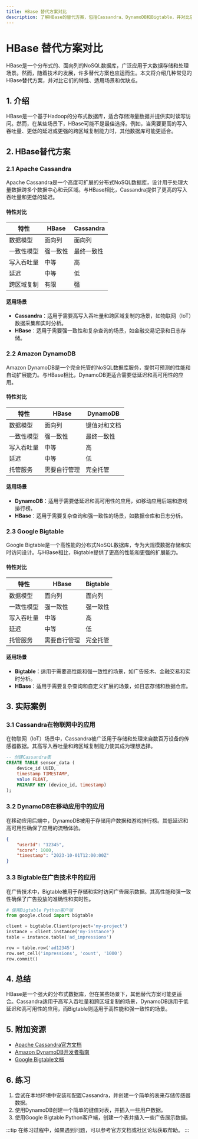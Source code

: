 ```yaml
---
title: HBase 替代方案对比
description: 了解HBase的替代方案，包括Cassandra、DynamoDB和Bigtable，并对比它们的特性、适用场景和优缺点。
---
```


# HBase 替代方案对比

HBase是一个分布式的、面向列的NoSQL数据库，广泛应用于大数据存储和处理场景。然而，随着技术的发展，许多替代方案也应运而生。本文将介绍几种常见的HBase替代方案，并对比它们的特性、适用场景和优缺点。

## 1. 介绍

HBase是一个基于Hadoop的分布式数据库，适合存储海量数据并提供实时读写访问。然而，在某些场景下，HBase可能不是最佳选择。例如，当需要更高的写入吞吐量、更低的延迟或更强的跨区域复制能力时，其他数据库可能更适合。

## 2. HBase替代方案

### 2.1 Apache Cassandra

Apache Cassandra是一个高度可扩展的分布式NoSQL数据库，设计用于处理大量数据跨多个数据中心和云区域。与HBase相比，Cassandra提供了更高的写入吞吐量和更低的延迟。

#### 特性对比

| 特性          | HBase                  | Cassandra              |
|---------------|------------------------|------------------------|
| 数据模型      | 面向列                | 面向列                |
| 一致性模型    | 强一致性              | 最终一致性            |
| 写入吞吐量    | 中等                  | 高                    |
| 延迟          | 中等                  | 低                    |
| 跨区域复制    | 有限                  | 强                    |

#### 适用场景

- **Cassandra**：适用于需要高写入吞吐量和跨区域复制的场景，如物联网（IoT）数据采集和实时分析。
- **HBase**：适用于需要强一致性和复杂查询的场景，如金融交易记录和日志存储。

### 2.2 Amazon DynamoDB

Amazon DynamoDB是一个完全托管的NoSQL数据库服务，提供可预测的性能和自动扩展能力。与HBase相比，DynamoDB更适合需要低延迟和高可用性的应用。

#### 特性对比

| 特性          | HBase                  | DynamoDB               |
|---------------|------------------------|------------------------|
| 数据模型      | 面向列                | 键值对和文档           |
| 一致性模型    | 强一致性              | 最终一致性            |
| 写入吞吐量    | 中等                  | 高                    |
| 延迟          | 中等                  | 低                    |
| 托管服务      | 需要自行管理          | 完全托管              |

#### 适用场景

- **DynamoDB**：适用于需要低延迟和高可用性的应用，如移动应用后端和游戏排行榜。
- **HBase**：适用于需要复杂查询和强一致性的场景，如数据仓库和日志分析。

### 2.3 Google Bigtable

Google Bigtable是一个高性能的分布式NoSQL数据库，专为大规模数据存储和实时访问设计。与HBase相比，Bigtable提供了更高的性能和更强的扩展能力。

#### 特性对比

| 特性          | HBase                  | Bigtable               |
|---------------|------------------------|------------------------|
| 数据模型      | 面向列                | 面向列                |
| 一致性模型    | 强一致性              | 强一致性              |
| 写入吞吐量    | 中等                  | 高                    |
| 延迟          | 中等                  | 低                    |
| 托管服务      | 需要自行管理          | 完全托管              |

#### 适用场景

- **Bigtable**：适用于需要高性能和强一致性的场景，如广告技术、金融交易和实时分析。
- **HBase**：适用于需要复杂查询和自定义扩展的场景，如日志存储和数据仓库。

## 3. 实际案例

### 3.1 Cassandra在物联网中的应用

在物联网（IoT）场景中，Cassandra被广泛用于存储和处理来自数百万设备的传感器数据。其高写入吞吐量和跨区域复制能力使其成为理想选择。

```sql
-- 创建Cassandra表
CREATE TABLE sensor_data (
    device_id UUID,
    timestamp TIMESTAMP,
    value FLOAT,
    PRIMARY KEY (device_id, timestamp)
);
```

### 3.2 DynamoDB在移动应用中的应用

在移动应用后端中，DynamoDB被用于存储用户数据和游戏排行榜。其低延迟和高可用性确保了应用的流畅体验。

```json
{
    "userId": "12345",
    "score": 1000,
    "timestamp": "2023-10-01T12:00:00Z"
}
```

### 3.3 Bigtable在广告技术中的应用

在广告技术中，Bigtable被用于存储和实时访问广告展示数据。其高性能和强一致性确保了广告投放的准确性和实时性。

```python
# 使用Bigtable Python客户端
from google.cloud import bigtable

client = bigtable.Client(project='my-project')
instance = client.instance('my-instance')
table = instance.table('ad_impressions')

row = table.row('ad12345')
row.set_cell('impressions', 'count', '1000')
row.commit()
```

## 4. 总结

HBase是一个强大的分布式数据库，但在某些场景下，其他替代方案可能更适合。Cassandra适用于高写入吞吐量和跨区域复制的场景，DynamoDB适用于低延迟和高可用性的应用，而Bigtable则适用于高性能和强一致性的场景。

## 5. 附加资源

- [Apache Cassandra官方文档](https://cassandra.apache.org/doc/latest/)
- [Amazon DynamoDB开发者指南](https://docs.aws.amazon.com/amazondynamodb/latest/developerguide/)
- [Google Bigtable文档](https://cloud.google.com/bigtable/docs)

## 6. 练习

1. 尝试在本地环境中安装和配置Cassandra，并创建一个简单的表来存储传感器数据。
2. 使用DynamoDB创建一个简单的键值对表，并插入一些用户数据。
3. 使用Google Bigtable Python客户端，创建一个表并插入一些广告展示数据。

:::tip
在练习过程中，如果遇到问题，可以参考官方文档或社区论坛获取帮助。
:::